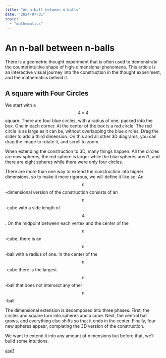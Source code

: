 ```yaml
---
title: "An n-ball between n-balls"
date: "2024-07-31"
topic:
  - "mathematics"
---
```

# An n-ball between n-balls

There is a geometric thought experiment that is often used to demonstrate the counterintuitive shape of high-dimensional phenomena. This article is an interactive visual journey into the construction in the thought experiment, and the mathematics behind it.

## A square with Four Circles

We start with a $$4 \times 4$$ square. There are four blue circles, with a radius of one, packed into the box. One in each corner.
At the center of the box is a red circle. The red circle is as large as it can be, without overlapping the blue circles.
Drag the slider to add a third dimension.
On this and all other 3D diagrams, you can drag the image to rotate it, and scroll to zoom.


<Diagram3D2 />

When extending the construction to 3D, many things happen.
All the circles are now spheres, the red sphere is larger while the blue spheres aren't,
and there are eight spheres while there were only four circles.

There are more than one way to extend the construction into higher dimensions, so to make it more rigorous, we will define it like so:
An $$n$$-dimensional version of the construction consists of an $$n$$-cube with a side length of $$4$$.
On the midpoint between each vertex and the center of the $$n$$-cube, there is an $$n$$-ball with a radius of one.
In the center of the $$n$$-cube there is the largest $$n$$-ball that does not intersect any other $$n$$-ball.

The dimensional extension is decomposed into three phases.
First, the circles and square turn into spheres and a cube.
Next, the central ball grows, and everything else shifts so that it ends in the center.
Finally, four new spheres appear, completing the 3D version of the construction.

We want to extend it into any amount of dimensions but before that, we'll build some intuitions.



<Diagram3D3 />


[asdf](https://www.youtube.com/watch?v=uU_Q2a0S0zI&t=1716s)
